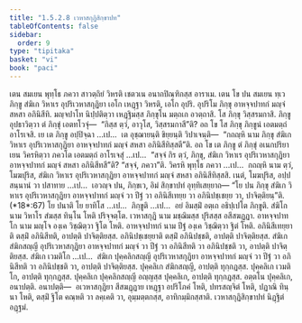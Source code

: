 ```yaml
---
title: "1.5.2.8 เวหาสกุฏิสิกฺขาปท"
tableOfContents: false
sidebar:
  order: 9
type: "tipitaka"
basket: "vi"
book: "paci"
---
```



<DynamicBreadcrumb />

<Division number="129" book="paci">

<Paragraph number="443" book="paci">
เตน สมเยน พุทฺโธ ภควา สาวตฺถิยํ วิหรติ เชตวเน อนาถปิณฺฑิกสฺส อาราเม. เตน โข ปน สมเยน ทฺเว ภิกฺขู สํฆิเก วิหาเร อุปริเวหาสกุฏิยา เอโก เหฏฺฐา วิหรติ, เอโก อุปริ. อุปริโม ภิกฺขุ อาหจฺจปาทกํ มญฺจํ สหสา อภินิสีทิ. มญฺจปาโท นิปฺปติตฺวา เหฏฺฐิมสฺส ภิกฺขุโน มตฺถเก อวตฺถาสิ. โส ภิกฺขุ วิสฺสรมกาสิ. ภิกฺขู อุปธาวิตฺวา ตํ ภิกฺขุํ เอตทโวจุํ—  “กิสฺส ตฺวํ, อาวุโส, วิสฺสรมกาสี”ติ? อถ โข โส ภิกฺขุ ภิกฺขูนํ เอตมตฺถํ อาโรเจสิ. เย เต ภิกฺขู อปฺปิจฺฉา …เป…  เต อุชฺฌายนฺติ ขิยฺยนฺติ วิปาเจนฺติ—  “กถญฺหิ นาม ภิกฺขุ สํฆิเก วิหาเร อุปริเวหาสกุฏิยา อาหจฺจปาทกํ มญฺจํ สหสา อภินิสีทิสฺสตี”ติ.
</Paragraph>

<Paragraph number="444" book="paci">
อถ โข เต ภิกฺขู ตํ ภิกฺขุํ อเนกปริยาเยน วิครหิตฺวา ภควโต เอตมตฺถํ อาโรเจสุํ …เป…  “สจฺจํ กิร ตฺวํ, ภิกฺขุ, สํฆิเก วิหาเร อุปริเวหาสกุฏิยา อาหจฺจปาทกํ มญฺจํ สหสา อภินิสีทสี”ติ? “สจฺจํ, ภควา”ติ. วิครหิ พุทฺโธ ภควา …เป…  กถญฺหิ นาม ตฺวํ, โมฆปุริส, สํฆิเก วิหาเร อุปริเวหาสกุฏิยา อาหจฺจปาทกํ มญฺจํ สหสา อภินิสีทิสฺสสิ. เนตํ, โมฆปุริส, อปฺปสนฺนานํ วา ปสาทาย …เป…  เอวญฺจ ปน, ภิกฺขเว, อิมํ สิกฺขาปทํ อุทฺทิเสยฺยาถ—
</Paragraph>

</Division>
<Division number="130" book="paci">

<Paragraph number="445" book="paci">
<Emphasis>“โย ปน ภิกฺขุ สํฆิเก วิหาเร อุปริเวหาสกุฏิยา อาหจฺจปาทกํ มญฺจํ วา ปีฐํ วา อภินิสีเทยฺย วา อภินิปชฺเชยฺย วา, ปาจิตฺติยนฺ”</Emphasis>ติ. (*18*:<Emphasis>67</Emphasis>)
</Paragraph>

</Division>
<Division number="131" book="paci">

<Paragraph number="446" book="paci">
<Emphasis>โย ปนา</Emphasis>ติ โย ยาทิโส …เป…  <Emphasis>ภิกฺขู</Emphasis>ติ …เป…  อยํ อิมสฺมิํ อตฺเถ อธิปฺเปโต ภิกฺขูติ.
</Paragraph>

<Paragraph number="447" book="paci">
<Emphasis>สํฆิโก</Emphasis> นาม วิหาโร สํฆสฺส ทินฺโน โหติ ปริจฺจตฺโต.
</Paragraph>

<Paragraph number="448" book="paci">
<Emphasis>เวหาสกุฏิ</Emphasis> นาม มชฺฌิมสฺส ปุริสสฺส อสีสฆฏฺฏา.
</Paragraph>

<Paragraph number="449" book="paci">
<Emphasis>อาหจฺจปาทโก</Emphasis> นาม <Emphasis>มญฺโจ</Emphasis> องฺเค วิชฺฌิตฺวา ฐิโต โหติ.
</Paragraph>

<Paragraph number="450" book="paci">
<Emphasis>อาหจฺจปาทกํ</Emphasis> นาม <Emphasis>ปีฐํ</Emphasis> องฺเค วิชฺฌิตฺวา ฐิตํ โหติ.
</Paragraph>

<Paragraph number="451" book="paci">
<Emphasis>อภินิสีเทยฺยา</Emphasis>ติ ตสฺมิํ อภินิสีทติ, อาปตฺติ ปาจิตฺติยสฺส.
</Paragraph>

<Paragraph number="452" book="paci">
<Emphasis>อภินิปชฺเชยฺยา</Emphasis>ติ ตสฺมิํ อภินิปชฺชติ, อาปตฺติ ปาจิตฺติยสฺส.
</Paragraph>

</Division>
<Division number="132" book="paci">

<Paragraph number="453" book="paci">
สํฆิเก สํฆิกสญฺญี อุปริเวหาสกุฏิยา อาหจฺจปาทกํ มญฺจํ วา ปีฐํ วา อภินิสีทติ วา อภินิปชฺชติ วา, อาปตฺติ ปาจิตฺติยสฺส. สํฆิเก เวมติโก …เป…  สํฆิเก ปุคฺคลิกสญฺญี อุปริเวหาสกุฏิยา อาหจฺจปาทกํ มญฺจํ วา ปีฐํ วา อภินิสีทติ วา อภินิปชฺชติ วา, อาปตฺติ ปาจิตฺติยสฺส.
</Paragraph>

<Paragraph number="454" book="paci">
ปุคฺคลิเก สํฆิกสญฺญี, อาปตฺติ ทุกฺกฏสฺส. ปุคฺคลิเก เวมติโก, อาปตฺติ ทุกฺกฏสฺส. ปุคฺคลิเก ปุคฺคลิกสญฺญี อญฺญสฺส ปุคฺคลิเก, อาปตฺติ ทุกฺกฏสฺส. อตฺตโน ปุคฺคลิเก, อนาปตฺติ.
</Paragraph>

</Division>
<Division number="133" book="paci">

<Paragraph number="455" book="paci">
อนาปตฺติ—  อเวหาสกุฏิยา สีสฆฏฺฏาย เหฏฺฐา อปริโภคํ โหติ, ปทรสญฺจิตํ โหติ, ปฏาณิ ทินฺนา โหติ, ตสฺมิํ ฐิโต คณฺหติ วา ลคฺเคติ วา, อุมฺมตฺตกสฺส, อาทิกมฺมิกสฺสาติ.

</Paragraph>
</Division>

<Paragraph number="456" type="center" book="paci">
เวหาสกุฏิสิกฺขาปทํ นิฏฺฐิตํ อฏฺฐมํ.
</Paragraph>